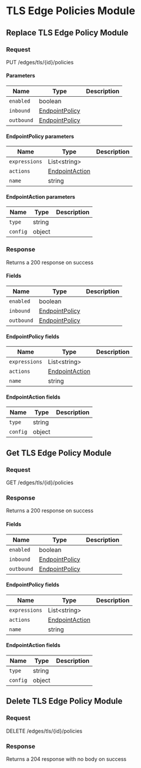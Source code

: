 
# TLS Edge Policies Module

## Replace TLS Edge Policy Module

### Request

PUT /edges/tls/\{id\}/policies

<TLSEdgePoliciesModuleReplaceRequest />

#### Parameters

| Name       | Type                                         | Description |
| ---------- | -------------------------------------------- | ----------- |
| `enabled`  | boolean                                      |             |
| `inbound`  | [EndpointPolicy](#endpointpolicy-parameters) |             |
| `outbound` | [EndpointPolicy](#endpointpolicy-parameters) |             |

#### EndpointPolicy parameters

| Name          | Type                                         | Description |
| ------------- | -------------------------------------------- | ----------- |
| `expressions` | List&lt;string&gt;                           |             |
| `actions`     | [EndpointAction](#endpointaction-parameters) |             |
| `name`        | string                                       |             |

#### EndpointAction parameters

| Name     | Type   | Description |
| -------- | ------ | ----------- |
| `type`   | string |             |
| `config` | object |             |

### Response

Returns a 200 response on success

<TLSEdgePoliciesModuleReplaceResponse />

#### Fields

| Name       | Type                                     | Description |
| ---------- | ---------------------------------------- | ----------- |
| `enabled`  | boolean                                  |             |
| `inbound`  | [EndpointPolicy](#endpointpolicy-fields) |             |
| `outbound` | [EndpointPolicy](#endpointpolicy-fields) |             |

#### EndpointPolicy fields

| Name          | Type                                     | Description |
| ------------- | ---------------------------------------- | ----------- |
| `expressions` | List&lt;string&gt;                       |             |
| `actions`     | [EndpointAction](#endpointaction-fields) |             |
| `name`        | string                                   |             |

#### EndpointAction fields

| Name     | Type   | Description |
| -------- | ------ | ----------- |
| `type`   | string |             |
| `config` | object |             |

## Get TLS Edge Policy Module

### Request

GET /edges/tls/\{id\}/policies

<TLSEdgePoliciesModuleGetRequest />

### Response

Returns a 200 response on success

<TLSEdgePoliciesModuleGetResponse />

#### Fields

| Name       | Type                                     | Description |
| ---------- | ---------------------------------------- | ----------- |
| `enabled`  | boolean                                  |             |
| `inbound`  | [EndpointPolicy](#endpointpolicy-fields) |             |
| `outbound` | [EndpointPolicy](#endpointpolicy-fields) |             |

#### EndpointPolicy fields

| Name          | Type                                     | Description |
| ------------- | ---------------------------------------- | ----------- |
| `expressions` | List&lt;string&gt;                       |             |
| `actions`     | [EndpointAction](#endpointaction-fields) |             |
| `name`        | string                                   |             |

#### EndpointAction fields

| Name     | Type   | Description |
| -------- | ------ | ----------- |
| `type`   | string |             |
| `config` | object |             |

## Delete TLS Edge Policy Module

### Request

DELETE /edges/tls/\{id\}/policies

<TLSEdgePoliciesModuleDeleteRequest />

### Response

Returns a 204 response with no body on success
